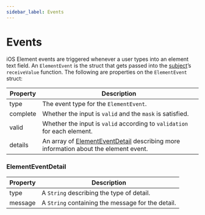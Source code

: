```yaml
---
sidebar_label: Events
---
```


# Events

iOS Element events are triggered whenever a user types into an element text field. An `ElementEvent` is the struct that gets passed into the [subject](/docs/sdks/mobile/ios#modified-and-additional-fields)’s `receiveValue` function. The following are properties on the `ElementEvent` struct:

| Property | Description |
| --- | --- |
| type | The event type for the `ElementEvent`. |
| complete | Whether the input is `valid` and the `mask` is satisfied. |
| valid | Whether the input is `valid` according to `validation` for each element. |
| details | An array of [ElementEventDetail](#elementeventdetail) describing more information about the element event. |

### ElementEventDetail

| Property | Description |
| --- | --- |
| type | A `String` describing the type of detail. |
| message | A `String` containing the message for the detail. |
